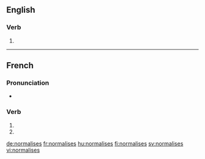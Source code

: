 {{also|normalisés}}
==English==

===Verb===
{{head|en|verb form}}

# {{en-third-person singular of|normalise}}

----

==French==

===Pronunciation===
* {{homophones|lang=fr|normalise|normalisent}}

===Verb===
{{fr-verb-form}}

# {{inflection of|normaliser||2|s|pres|indc|lang=fr}}
# {{inflection of|normaliser||2|s|pres|subj|lang=fr}}

[[de:normalises]]
[[fr:normalises]]
[[hu:normalises]]
[[fi:normalises]]
[[sv:normalises]]
[[vi:normalises]]